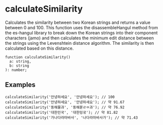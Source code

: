 

# calculateSimilarity

Calculates the similarity between two Korean strings and returns a value between 0 and 100. This function uses the disassembleHangul method from the es-hangul library to break down the Korean strings into their component characters (jamo) and then calculates the minimum edit distance between the strings using the Levenshtein distance algorithm. The similarity is then calculated based on this distance.

```tsx
function calculateSimilarity()
  a: string,
  b: string
): number;
```

## Examples

```tsx
calculateSimilarity('안녕하세요', '안녕하세요'); // 100
calculateSimilarity('안녕하세요', '안녕하새요'); // 약 91.67
calculateSimilarity('동해물과', '동해붇ㄹㅁ과'); // 약 76.92
calculateSimilarity('대한민국', '대한밍굮'); // 약 81.82
calculateSimilarity('가나다라마바사', '나다라마바사가'); // 약 71.43
```

<ChosungIncludesDemo />

